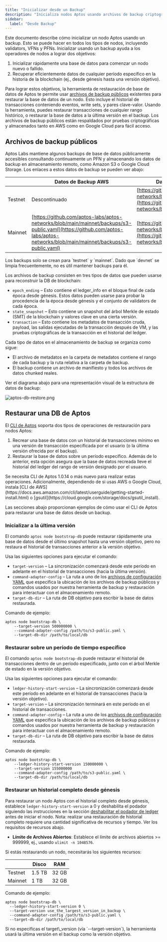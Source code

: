 ```yaml
---
title: "Inicializar desde un Backup"
description: "Inicializa nodos Aptos usando archivos de backup criptográficamente probados para restaurar rápidamente bases de datos o recuperar datos históricos de blockchain."
sidebar:
  label: "Desde Backup"
---
```



Este documento describe cómo inicializar un nodo Aptos usando un backup. Esto se puede hacer en todos los tipos de nodos, incluyendo
validators, VFNs y PFNs. Inicializar usando un backup ayuda a los operadores de nodos a lograr dos objetivos:

1. Inicializar rápidamente una base de datos para comenzar un nodo nuevo o fallido.
2. Recuperar eficientemente datos de cualquier período específico en la historia de la blockchain (ej., desde génesis hasta una versión objetivo).

Para lograr estos objetivos, la herramienta de restauración de base de datos de Aptos te permite usar [archivos de backup públicos](#public-backup-files) existentes para restaurar
la base de datos de un nodo. Esto incluye el historial de transacciones conteniendo eventos, write sets, y pares clave-valor. Usando
la herramienta, puedes restaurar transacciones de cualquier rango histórico, o restaurar la base de datos a la última versión en el
backup. Los archivos de backup públicos están respaldados por pruebas criptográficas y almacenados tanto en AWS como en Google Cloud para fácil
acceso.

## Archivos de backup públicos

Aptos Labs mantiene algunos backups de base de datos públicamente accesibles consultando continuamente un PFN y almacenando los datos de backup
en almacenamiento remoto, como Amazon S3 o Google Cloud Storage. Los enlaces a estos datos de backup se pueden ver abajo:

|         | Datos de Backup AWS                                                                                                                                                            | Datos de Backup Google Cloud                                                                                                                                       |
| ------- | ------------------------------------------------------------------------------------------------------------------------------------------------------------------------------ | ------------------------------------------------------------------------------------------------------------------------------------------------------------------ |
| Testnet | Descontinuado                                                                                                                                                                  | [https://github.com/aptos-labs/aptos-networks/blob/main/testnet/backups/gcs.yaml](https://github.com/aptos-labs/aptos-networks/blob/main/testnet/backups/gcs.yaml) |
| Mainnet | [https://github.com/aptos-labs/aptos-networks/blob/main/mainnet/backups/s3-public.yaml](https://github.com/aptos-labs/aptos-networks/blob/main/mainnet/backups/s3-public.yaml) | [https://github.com/aptos-labs/aptos-networks/blob/main/mainnet/backups/gcs.yaml](https://github.com/aptos-labs/aptos-networks/blob/main/mainnet/backups/gcs.yaml) |

<Aside type="note">
  Los backups solo se crean para `testnet` y `mainnet`. Dado que `devnet` se limpia frecuentemente, no es útil mantener backups para él.
</Aside>

Los archivos de backup consisten en tres tipos de datos que pueden usarse para reconstruir la DB de blockchain:

- `epoch_ending` – Esto contiene el ledger\_info en el bloque final de cada época desde génesis. Estos datos pueden usarse para probar la procedencia de la época desde génesis y el conjunto de validators de cada época.
- `state_snapshot` – Esto contiene un snapshot del árbol Merkle de estado (SMT) de la blockchain y valores clave en una cierta versión.
- `transaction` – Esto contiene los metadatos de transacción cruda, payload, las salidas ejecutadas de la transacción después de VM, y las pruebas criptográficas de la transacción en el historial del ledger.

Cada tipo de datos en el almacenamiento de backup se organiza como sigue:

- El archivo de metadatos en la carpeta de metadatos contiene el rango de cada backup y la ruta relativa a la carpeta de backup.
- El backup contiene un archivo de manifiesto y todos los archivos de datos chunked reales.

Ver el diagrama abajo para una representación visual de la estructura de datos de backup:

![aptos-db-restore.png](~/images/aptos-db-restore.png)

## Restaurar una DB de Aptos

El [CLI de Aptos](/es/build/cli) soporta dos tipos de operaciones de restauración para nodos Aptos:

1. Recrear una base de datos con un historial de transacciones mínimo en una versión de transacción especificada por el usuario (o la última versión ofrecida por el backup).
2. Restaurar la base de datos sobre un período específico. Además de lo anterior, esta opción asegura que la
   base de datos recreada lleve el historial del ledger del rango de versión designado por el usuario.

<Aside type="note">
  Se necesita CLI de Aptos 1.0.14 o más nuevo para realizar estas operaciones. Adicionalmente, dependiendo de si usas AWS o
  Google Cloud, instala [CLI de AWS](https://docs.aws.amazon.com/cli/latest/userguide/getting-started-install.html) o
  [gsutil](https://cloud.google.com/storage/docs/gsutil_install).
</Aside>

Las secciones abajo proporcionan ejemplos de cómo usar el CLI de Aptos para restaurar una base de datos desde un backup.

### Inicializar a la última versión

El comando `aptos node bootstrap-db` puede restaurar rápidamente una base de datos desde el último snapshot hasta una versión objetivo,
pero no restaura el historial de transacciones anterior a la versión objetivo.

Usa las siguientes opciones para ejecutar el comando:

- `target-version` – La sincronización comenzará desde este período en adelante en el historial de transacciones (hacia la última versión).
- `command-adapter-config` – La ruta a uno de los [archivos de configuración YAML](#public-backup-files) que
  especifica la ubicación de los archivos de backup públicos y comandos usados por nuestra herramienta de backup y restauración para interactuar con el almacenamiento remoto.
- `target-db-dir` – La ruta de DB objetivo para escribir la base de datos restaurada.

Comando de ejemplo:

```shellscript filename="Terminal"
aptos node bootstrap-db \
    --target-version 500000000 \
    --command-adapter-config /path/to/s3-public.yaml \
    --target-db-dir /path/to/local/db
```

### Restaurar sobre un período de tiempo específico

El comando `aptos node bootstrap-db` puede restaurar el historial de transacciones dentro de un período especificado, junto con el árbol Merkle de estado en la versión objetivo.

Usa las siguientes opciones para ejecutar el comando:

- `ledger-history-start-version` – La sincronización comenzará desde este período en adelante en el historial de transacciones (hacia la versión objetivo).
- `target-version` – La sincronización terminará en este período en el historial de transacciones.
- `command-adapter-config` – La ruta a uno de los [archivos de configuración YAML](#public-backup-files) que especifica la ubicación de los archivos de backup públicos y comandos usados por nuestra herramienta de backup y restauración para interactuar con el almacenamiento remoto.
- `target-db-dir` – La ruta de DB objetivo para escribir la base de datos restaurada.

Comando de ejemplo:

```shellscript filename="Terminal"
aptos node bootstrap-db \
    --ledger-history-start-version 150000000 \
    --target-version 155000000
    --command-adapter-config /path/to/s3-public.yaml \
    --target-db-dir /path/to/local/db
```

### Restaurar un historial completo desde génesis

Para restaurar un nodo Aptos con el historial completo desde génesis, establece `ledger-history-start-version` a 0 y
deshabilita el podador siguiendo las instrucciones en la sección [deshabilitar el podador de ledger](/es/network/nodes/configure/data-pruning) antes de
iniciar el nodo. Nota: realizar una restauración de historial completo requiere una cantidad significativa de recursos y tiempo.
Ver los requisitos de recursos abajo.

- **Límite de Archivos Abiertos**: Establece el límite de archivos abiertos >= 999999, ej., usando `ulimit -n 1048576`.

Si estás restaurando un nodo, necesitarás los siguientes recursos:

|         | Disco  | RAM   |
| ------- | ------ | ----- |
| Testnet | 1.5 TB | 32 GB |
| Mainnet | 1 TB   | 32 GB |

Comando de ejemplo:

```shellscript filename="Terminal"
aptos node bootstrap-db \
  --ledger-history-start-version 0 \
  --target-version use_the_largest_version_in_backup \
  --command-adapter-config /path/to/s3-public.yaml \
  --target-db-dir /path/to/local/db
```

<Aside type="note">
  Si no especificas el target\_version (vía `--target-version`), la herramienta usará la última versión en el backup como la versión objetivo.
</Aside>
